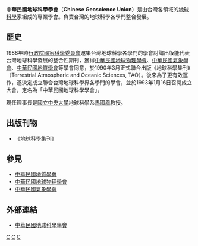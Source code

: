 '''中華民國地球科學學會'''（'''Chinese Geoscience Union'''）是由台灣各領域的[[地球科學|地球科學]]家組成的專業學會。負責台灣的地球科學各學門整合發展。

==歷史==
1988年時[[行政院國家科學委員會|行政院國家科學委員會]]邀集台灣地球科學各學門的學會討論出版能代表台灣地球科學發展的整合性期刊，獲得[[中華民國地球物理學會|中華民國地球物理學會]]、[[中華民國氣象學會|中華民國氣象學會]]、[[中華民國地質學會|中華民國地質學會]]等學會同意，於1990年3月正式聯合出版《地球科學集刊》（Terrestrial Atmospheric and Oceanic Sciences, TAO）。後來為了更有效運作，遂決定成立聯合台灣地球科學界各學門的學會，並於1993年1月16日召開成立大會，定名為「中華民國地球科學學會」。

現任理事長是[[國立中央大學|國立中央大學]]地球科學系[[馬國鳳|馬國鳳]]教授。

==出版刊物==
* 《地球科學集刊》

==參見==
* [[中華民國地質學會|中華民國地質學會]]
* [[中華民國地球物理學會|中華民國地球物理學會]]
* [[中華民國氣象學會|中華民國氣象學會]]

==外部連結==
* [https://web.archive.org/web/20120922031403/http://www.cgu.org.tw/CGU2011/index.html 中華民國地球科學學會]

[[Category:地質學組織|C]]
[[Category:中華民國學會|C]]
[[Category:1993年台灣建立|C]]